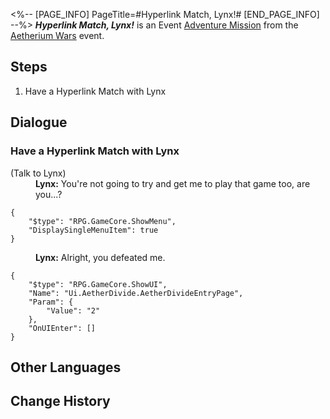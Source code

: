 <%-- [PAGE_INFO]
PageTitle=#Hyperlink Match, Lynx!#
[END_PAGE_INFO] --%>
{{Stub|Dialogue.}}
{{Mission Infobox
|id            = 8014128
|title         = 
|image         = <!--Mission Hyperlink Match, Lynx!.png-->
|type          = Adventure
|event_name    = Aetherium Wars
|chapter       = 
|requirements  = 
* [[Adventure Mission]] ''[[Hyperlink Match, Wen Shiling!]]'' completed
* [[Adventure Mission]] ''[[Hyperlink Match, Julian!]]'' completed
* [[Adventure Mission]] ''[[Hyperlink Match, Dunn!]]'' completed
* [[Adventure Mission]] ''[[Hyperlink Match, Oleg!]]'' completed
|summary       = <!--official mission summary from Fate's Atlas-->
|characters    = Lynx; Trailblazer
|startLocation = [[Jarilo-VI]] - [[Outlying Snow Plains]]
|world         = Jarilo-VI
|area          = Outlying Snow Plains
|prev          = Hyperlink Match, Oleg!
|next          = 
|rewards       = 
}}
'''''Hyperlink Match, Lynx!''''' is an Event [[Adventure Mission]] from the [[Aetherium Wars]] event.

==Steps==
# Have a Hyperlink Match with Lynx

<!--
==Gameplay Notes==

--><!--
==Trial Character==

-->
==Dialogue==
{{Stub Dialogue}}
===Have a Hyperlink Match with Lynx{{subst:void|<!--801412801-->}}===
{{Mission Description|type=adventure|location=Outlying Snow Plains|The core gameplay loop behind Aetherium Wars is "dueling." Challenge different players and show your true strength!}}
{{Dialogue Start}}

;(Talk to Lynx)
:'''Lynx:''' You're not going to try and get me to play that game too, are you...?
<pre>{
	"$type": "RPG.GameCore.ShowMenu",
	"DisplaySingleMenuItem": true
}</pre>
:'''Lynx:''' Alright, you defeated me.
<pre>{
	"$type": "RPG.GameCore.ShowUI",
	"Name": "Ui.AetherDivide.AetherDivideEntryPage",
	"Param": {
		"Value": "2"
	},
	"OnUIEnter": []
}</pre>
{{Dialogue End}}

==Other Languages==
{{Other Languages
|en   = Hyperlink Match, Lynx!
|zhs  = 超链接对决！玲可
|zht  = 超連結對決！玲可
|ja   = ハイパーリンクバトル！リンクス
|ko   = 하이퍼링크 대결! 링스
|es   = Enfrentamiento de hipervínculos: Lynx
|fr   = Combat hyperlink&nbsp;: Lynx&nbsp;!
|ru   = Матч! Рысь!
|th   = ประลองไฮเปอร์ลิงก์กับ Lynx!
|vi   = Quyết Đấu Siêu Liên Kết! Lynx
|de   = Hyperlinkmatch, Lynx!
|id   = Duel Hyperlink, Lynx!
|pt   = Batalha de Hyperlink, Lynx!
}}

==Change History==
{{Change History|1.4}}
